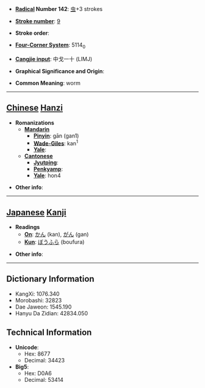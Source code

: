 * '''[[Wiktionary:Chinese radical index| Radical]] Number 142''': [[Wiktionary:Chinese radical index 虫|虫]]+3 strokes

* '''[[Wiktionary:Chinese total strokes index|Stroke number]]''': [[Wiktionary:Chinese total strokes index 9|9]]

* '''Stroke order''': 

* '''[[Wiktionary:Chinese four corner index|Four-Corner System]]''': 5114<sub>0</sub>

* '''[[Wiktionary:Chinese Cangjie index|Cangjie input]]''': 中戈一十 (LIMJ)

* '''Graphical Significance and Origin''': 

* '''Common Meaning''': worm

----

== [[Chinese]] [[Hanzi]] ==

* '''Romanizations'''
** '''[[Mandarin]]'''
*** '''[[Pinyin]]''': gān (gan1)
*** '''[[Wade-Giles]]''': kan<sup>1</sup>
*** '''[[Yale]]''': 
** '''[[Cantonese]]'''
*** '''[[Jyutping]]''':
*** '''[[Penkyamp]]''': 
*** '''[[Yale]]''': hon4

* '''Other info''': 

----

== [[Japanese]] [[Kanji]] ==

* '''Readings'''
** '''[[On]]''': [[かん]] (kan), [[がん]] (gan)
** '''[[Kun]]''': [[ぼうふら]] (boufura)

* '''Other info''':  

----

== Dictionary Information ==

* KangXi: 1076.340
* Morobashi: 32823
* Dae Jaweon: 1545.190
* Hanyu Da Zidian: 42834.050

== Technical Information ==

* '''Unicode''':
** Hex: 8677
** Decimal: 34423
* '''Big5''':
** Hex: D0A6
** Decimal: 53414